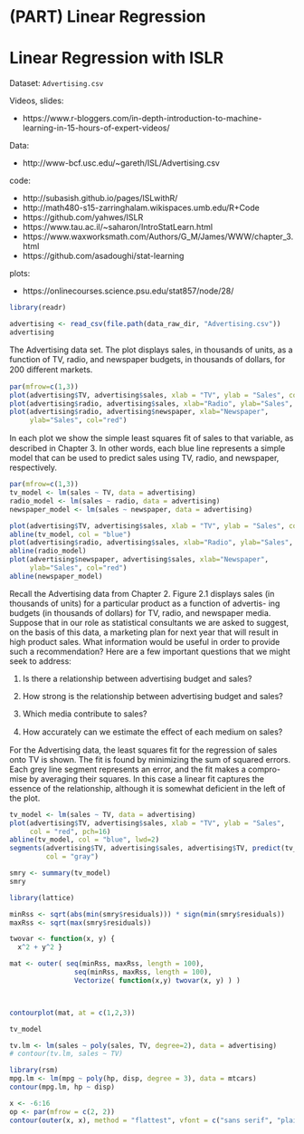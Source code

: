 # (PART) Linear Regression {.unnumbered}

# Linear Regression with ISLR

Dataset: `Advertising.csv`

Videos, slides:

* https://www.r-bloggers.com/in-depth-introduction-to-machine-learning-in-15-hours-of-expert-videos/

Data:

* http://www-bcf.usc.edu/~gareth/ISL/Advertising.csv

code:

* http://subasish.github.io/pages/ISLwithR/
* http://math480-s15-zarringhalam.wikispaces.umb.edu/R+Code
* https://github.com/yahwes/ISLR
* https://www.tau.ac.il/~saharon/IntroStatLearn.html
* https://www.waxworksmath.com/Authors/G_M/James/WWW/chapter_3.html
* https://github.com/asadoughi/stat-learning

plots:

* https://onlinecourses.science.psu.edu/stat857/node/28/

```r
library(readr)

advertising <- read_csv(file.path(data_raw_dir, "Advertising.csv"))
advertising
```

The Advertising data set. The plot displays sales, in thousands
of units, as a function of TV, radio, and newspaper budgets, in thousands of
dollars, for 200 diﬀerent markets. 

```r
par(mfrow=c(1,3))
plot(advertising$TV, advertising$sales, xlab = "TV", ylab = "Sales", col = "red")
plot(advertising$radio, advertising$sales, xlab="Radio", ylab="Sales", col="red")
plot(advertising$radio, advertising$newspaper, xlab="Newspaper", 
     ylab="Sales", col="red")
```

In each plot we show the simple least squares
ﬁt of sales to that variable, as described in Chapter 3. In other words, each blue
line represents a simple model that can be used to predict sales using TV, radio,
and newspaper, respectively.

```r
par(mfrow=c(1,3))
tv_model <- lm(sales ~ TV, data = advertising)
radio_model <- lm(sales ~ radio, data = advertising)
newspaper_model <- lm(sales ~ newspaper, data = advertising)

plot(advertising$TV, advertising$sales, xlab = "TV", ylab = "Sales", col = "red")
abline(tv_model, col = "blue")
plot(advertising$radio, advertising$sales, xlab="Radio", ylab="Sales", col="red")
abline(radio_model)
plot(advertising$newspaper, advertising$sales, xlab="Newspaper", 
     ylab="Sales", col="red")
abline(newspaper_model)
```

Recall the Advertising data from Chapter 2. Figure 2.1 displays sales
(in thousands of units) for a particular product as a function of advertis-
ing budgets (in thousands of dollars) for TV, radio, and newspaper media.
Suppose that in our role as statistical consultants we are asked to suggest,
on the basis of this data, a marketing plan for next year that will result in
high product sales. What information would be useful in order to provide
such a recommendation? Here are a few important questions that we might
seek to address:

1.  Is there a relationship between advertising budget and sales?

2. How strong is the relationship between advertising budget and sales?

3. Which media contribute to sales?

4. How accurately can we estimate the eﬀect of each medium on sales?


 For the Advertising data, the least squares fit for the regression
of sales onto TV is shown. The fit is found by minimizing the sum of squared
errors. Each grey line segment represents an error, and the fit makes a compro-
mise by averaging their squares. In this case a linear fit captures the essence of
the relationship, although it is somewhat deficient in the left of the plot.

```r
tv_model <- lm(sales ~ TV, data = advertising)
plot(advertising$TV, advertising$sales, xlab = "TV", ylab = "Sales", 
     col = "red", pch=16)
abline(tv_model, col = "blue", lwd=2)
segments(advertising$TV, advertising$sales, advertising$TV, predict(tv_model), 
         col = "gray")
```

```r
smry <- summary(tv_model)
smry
```

```r
library(lattice)

minRss <- sqrt(abs(min(smry$residuals))) * sign(min(smry$residuals))
maxRss <- sqrt(max(smry$residuals))

twovar <- function(x, y) { 
  x^2 + y^2 }

mat <- outer( seq(minRss, maxRss, length = 100),  
                seq(minRss, maxRss, length = 100), 
                Vectorize( function(x,y) twovar(x, y) ) )



contourplot(mat, at = c(1,2,3))
```

```r
tv_model
```

```r
tv.lm <- lm(sales ~ poly(sales, TV, degree=2), data = advertising)
# contour(tv.lm, sales ~ TV)
```

```r
library(rsm)
mpg.lm <- lm(mpg ~ poly(hp, disp, degree = 3), data = mtcars)
contour(mpg.lm, hp ~ disp)
```

```r
x <- -6:16
op <- par(mfrow = c(2, 2))
contour(outer(x, x), method = "flattest", vfont = c("sans serif", "plain"))
```


